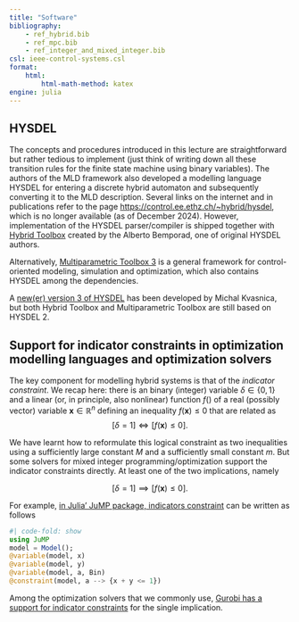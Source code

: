 ```yaml
---
title: "Software"
bibliography: 
    - ref_hybrid.bib
    - ref_mpc.bib
    - ref_integer_and_mixed_integer.bib
csl: ieee-control-systems.csl
format:
    html:
        html-math-method: katex
engine: julia
---
```


## HYSDEL

The concepts and procedures introduced in this lecture are straightforward but rather tedious to implement (just think of writing down all these transition rules for the finite state machine using binary variables). The authors of the MLD framework also developed a modelling language HYSDEL for entering a discrete hybrid automaton and subsequently converting it to the MLD description. Several links on the internet and in publications refer to the page [https://control.ee.ethz.ch/~hybrid/hysdel](https://control.ee.ethz.ch/~hybrid/hysdel), which is no longer available (as of December 2024). However, implementation of the HYSDEL parser/compiler is shipped together with [Hybrid Toolbox](https://cse.lab.imtlucca.it/~bemporad/hybrid/toolbox/) created by the Alberto Bemporad, one of original HYSDEL authors. 

Alternatively, [Multiparametric Toolbox 3](https://www.mpt3.org/) is a general framework for control-oriented modeling, simulation and optimization, which also contains HYSDEL among the dependencies.

A [new(er) version 3 of HYSDEL](https://www.uiam.sk/~kvasnica/hysdel3/) has been developed by Michal Kvasnica, but both Hybrid Toolbox and Multiparametric Toolbox are still based on HYSDEL 2.

## Support for indicator constraints in optimization modelling languages and optimization solvers

The key component for modelling hybrid systems is that of the *indicator constraint*. We recap here: there is an binary (integer) variable $\delta\in\{0,1\}$ and a linear (or, in principle, also nonlinear) function $f()$ of a real (possibly vector) variable $\bm x\in\mathbb R^n$ defining an inequality $f(\bm x) \leq 0$ that are related as
$$
[\delta = 1] \iff [f(\bm x) \leq 0].
$$ 

We have learnt how to reformulate this logical constraint as two inequalities using a sufficiently large constant $M$ and a sufficiently small constant $m$. But some solvers for mixed integer programming/optimization support the indicator constraints directly. At least one of the two implications, namely

$$
[\delta = 1] \implies [f(\bm x) \leq 0].
$$ 

For example, [in Julia' JuMP package, indicators constraint](https://jump.dev/JuMP.jl/stable/manual/constraints/#Indicator-constraints) can be written as follows

``` julia
#| code-fold: show
using JuMP
model = Model();
@variable(model, x)
@variable(model, y)
@variable(model, a, Bin)
@constraint(model, a --> {x + y <= 1})
```

Among the optimization solvers that we commonly use, [Gurobi has a support for indicator constraints](https://docs.gurobi.com/projects/optimizer/en/current/concepts/modeling/constraints.html#simple-constraints) for the single implication.
